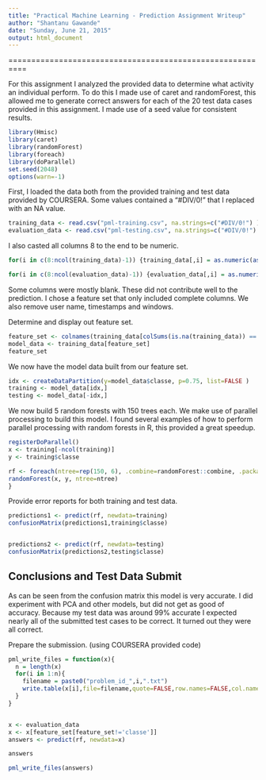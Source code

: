 ```yaml
---
title: "Practical Machine Learning - Prediction Assignment Writeup"
author: "Shantanu Gawande"
date: "Sunday, June 21, 2015"
output: html_document
---
```


==========================================================

For this assignment I analyzed the provided data to determine what activity an individual perform.
To do this I made use of caret and randomForest, this allowed me to generate correct answers for
each of the 20 test data cases provided in this assignment.  I made use of a seed value for 
consistent results.


```r
library(Hmisc)
library(caret)
library(randomForest)
library(foreach)
library(doParallel)
set.seed(2048)
options(warn=-1)
```

First, I loaded the data both from the provided training and test data provided by COURSERA.
Some values contained a "#DIV/0!" that I replaced with an NA value.

```r
training_data <- read.csv("pml-training.csv", na.strings=c("#DIV/0!") )
evaluation_data <- read.csv("pml-testing.csv", na.strings=c("#DIV/0!") )
```

I also casted all columns 8 to the end to be numeric.

```r
for(i in c(8:ncol(training_data)-1)) {training_data[,i] = as.numeric(as.character(training_data[,i]))}

for(i in c(8:ncol(evaluation_data)-1)) {evaluation_data[,i] = as.numeric(as.character(evaluation_data[,i]))}
```

Some columns were mostly blank.  These did not contribute well to the prediction.  I chose a feature
set that only included complete columns.  We also remove user name, timestamps and windows.  

Determine and display out feature set.

```r
feature_set <- colnames(training_data[colSums(is.na(training_data)) == 0])[-(1:7)]
model_data <- training_data[feature_set]
feature_set
```

We now have the model data built from our feature set.

```r
idx <- createDataPartition(y=model_data$classe, p=0.75, list=FALSE )
training <- model_data[idx,]
testing <- model_data[-idx,]
```

We now build 5 random forests with 150 trees each. We make use of parallel processing to build this
model. I found several examples of how to perform parallel processing with random forests in R, this
provided a great speedup.

```r
registerDoParallel()
x <- training[-ncol(training)]
y <- training$classe

rf <- foreach(ntree=rep(150, 6), .combine=randomForest::combine, .packages='randomForest') %dopar% {
randomForest(x, y, ntree=ntree) 
}
```

Provide error reports for both training and test data.
```r
predictions1 <- predict(rf, newdata=training)
confusionMatrix(predictions1,training$classe)


predictions2 <- predict(rf, newdata=testing)
confusionMatrix(predictions2,testing$classe)
```

Conclusions and Test Data Submit
--------------------------------

As can be seen from the confusion matrix this model is very accurate.  I did experiment with PCA 
and other models, but did not get as good of accuracy. Because my test data was around 99% 
accurate I expected nearly all of the submitted test cases to be correct.  It turned out they 
were all correct.

Prepare the submission. (using COURSERA provided code)

```r
pml_write_files = function(x){
  n = length(x)
  for(i in 1:n){
    filename = paste0("problem_id_",i,".txt")
    write.table(x[i],file=filename,quote=FALSE,row.names=FALSE,col.names=FALSE)
  }
}


x <- evaluation_data
x <- x[feature_set[feature_set!='classe']]
answers <- predict(rf, newdata=x)

answers

pml_write_files(answers)
```